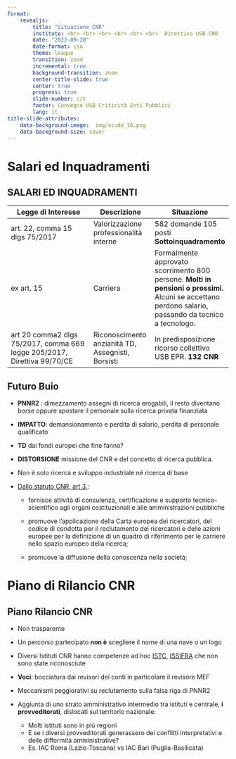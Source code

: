 ```yaml
---
format: 
    revealjs:
        title: "Situazione CNR"
        institute: <br> <br> <br> <br> <br> <br>  Direttivo USB CNR
        date: "2022-09-20"
        date-format: iso
        theme: league
        transition: zoom
        incremental: true
        background-transition: zoom
        center-title-slide: true
        center: true
        progress: true
        slide-number: c/t 
        footer: Convegno USB Criticità Enti Pubblici  
        lang: it     
title-slide-attributes:
    data-background-image:  img/scudo_16.png
    data-background-size: cover
---
```



# Salari ed Inquadramenti {data-background="img/precaricnr_02.jpg" data-background-size="contain" data-background-repeat="no-repeat"}


## SALARI ED INQUADRAMENTI {.smaller}


| Legge di Interesse | Descrizione | Situazione |
| ------------------ | ----------- | ---------- |
| art. 22, comma 15 dlgs 75/2017 |  Valorizzazione professionalità interne |  582 domande 105 posti **Sottoinquadramento** |
| ex art. 15  | Carriera | Formalmente approvato scorrimento 800 persone. **Molti in pensioni o prossimi.**  Alcuni se accettano perdono salario, passando da tecnico a tecnologo. |
| art 20 comma2 dlgs 75/2017, comma 669 legge 205/2017, Direttiva 99/70/CE | Riconoscimento anzianità TD, Assegnisti, Borsisti | In predisposizione ricorso collettivo USB EPR. **132 CNR** |

## Futuro Buio {.smaller}

- **PNNR2** : dimezzamento assegni di ricerca erogabili, il resto diventano borse oppure spostare il personale sulla ricerca privata finanziata

- **IMPATTO**: demansionamento e perdita di salario, perdita di personale qualificato

- **TD** dai fondi europei che fine fanno? 

- **DISTORSIONE** missione del CNR e del concetto di ricerca pubblica. 

- Non è solo ricerca e sviluppo industriale né ricerca di base

- [Dallo statuto CNR, art 3.](https://www.cnr.it/sites/default/files/public/media/amministrazione_trasparente/Provvedimento_93-2018.pdf):

    - fornisce attività di consulenza, certificazione e supporto tecnico-scientifico agli organi costituzionali e alle amministrazioni pubbliche

   - promuove l’applicazione della Carta europea dei ricercatori, del codice di condotta per il reclutamento
dei ricercatori e delle azioni europee per la definizione di un quadro di riferimento per le carriere nello
spazio europeo della ricerca;

    - promuove la diffusione della conoscenza nella società;


#    Piano di Rilancio CNR                         {data-background="img/cnr_roma.jpg" data-background-size="contain" data-background-repeat="no-repeat"} 



## Piano Rilancio CNR {.smaller}   

- Non trasparente

- Un percorso partecipato **non è** scegliere il nome di una nave o un logo

- Diversi Istituti CNR hanno competenze ad hoc [ISTC](https://www.istc.cnr.it/en/content/manuale-di-progettazione-partecipata-con-i-bambini-e-le-bambine), [ISSIFRA](https://www.issirfa.cnr.it/attivita-di-ricerca/progetti-conclusi/progetto-percorsi/) che non sono state riconosciute

- **Voci**: bocciatura dai revisori dei conti in particolare il revisore MEF

- Meccanismi peggiorativi su reclutamento sulla falsa riga di PNNR2

- Aggiunta di uno strato amministrativo intermedio tra istituti e centrale, **i provveditorati**, dislocati sul territorio nazionale:

    - Molti istituti sono in più regioni
    - E se i diversi provveditorati generassero dei conflitti interpretativi e delle difformità amministrative?
    - Es. IAC Roma (Lazio-Toscana) vs IAC Bari (Puglia-Basilicata)